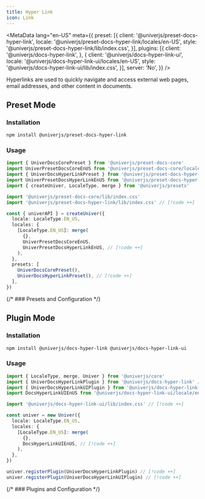 ```yaml
---
title: Hyper Link
icon: Link
---
```


<MetaData
  lang="en-US"
  meta={{
    preset: [{
      client: '@univerjs/preset-docs-hyper-link',
      locale: '@univerjs/preset-docs-hyper-link/locales/en-US',
      style: '@univerjs/preset-docs-hyper-link/lib/index.css',
    }],
    plugins: [{
      client: '@univerjs/docs-hyper-link',
    }, {
      client: '@univerjs/docs-hyper-link-ui',
      locale: '@univerjs/docs-hyper-link-ui/locales/en-US',
      style: '@univerjs/docs-hyper-link-ui/lib/index.css',
    }],
    server: 'No',
  }}
/>

Hyperlinks are used to quickly navigate and access external web pages, email addresses, and other content in documents.

## Preset Mode

### Installation

```package-install
npm install @univerjs/preset-docs-hyper-link
```

### Usage

```typescript
import { UniverDocsCorePreset } from '@univerjs/preset-docs-core'
import UniverPresetDocsCoreEnUS from '@univerjs/preset-docs-core/locales/en-US'
import { UniverDocsHyperLinkPreset } from '@univerjs/preset-docs-hyper-link' // [!code ++]
import UniverPresetDocsHyperLinkEnUS from '@univerjs/preset-docs-hyper-link/locales/en-US' // [!code ++]
import { createUniver, LocaleType, merge } from '@univerjs/presets'

import '@univerjs/preset-docs-core/lib/index.css'
import '@univerjs/preset-docs-hyper-link/lib/index.css' // [!code ++]

const { univerAPI } = createUniver({
  locale: LocaleType.EN_US,
  locales: {
    [LocaleType.EN_US]: merge(
      {},
      UniverPresetDocsCoreEnUS,
      UniverPresetDocsHyperLinkEnUS, // [!code ++]
    ),
  },
  presets: [
    UniverDocsCorePreset(),
    UniverDocsHyperLinkPreset(), // [!code ++]
  ],
})
```

{/* ### Presets and Configuration */}

## Plugin Mode

### Installation

```package-install
npm install @univerjs/docs-hyper-link @univerjs/docs-hyper-link-ui
```

### Usage

```typescript
import { LocaleType, merge, Univer } from '@univerjs/core'
import { UniverDocsHyperLinkPlugin } from '@univerjs/docs-hyper-link' // [!code ++]
import { UniverDocsHyperLinkUIPlugin } from '@univerjs/docs-hyper-link-ui' // [!code ++]
import DocsHyperLinkUIEnUS from '@univerjs/docs-hyper-link-ui/locale/en-US' // [!code ++]

import '@univerjs/docs-hyper-link-ui/lib/index.css' // [!code ++]

const univer = new Univer({
  locale: LocaleType.EN_US,
  locales: {
    [LocaleType.EN_US]: merge(
      {},
      DocsHyperLinkUIEnUS, // [!code ++]
    ),
  },
})

univer.registerPlugin(UniverDocsHyperLinkPlugin) // [!code ++]
univer.registerPlugin(UniverDocsHyperLinkUIPlugin) // [!code ++]
```

{/* ### Plugins and Configuration */}
